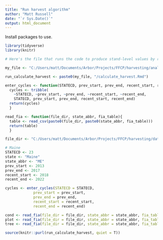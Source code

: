 ```yaml
---
title: "Run harvest algorithm"
author: "Matt Russell"
date: "`r Sys.Date()`"
output: html_document
---
```


Install packages to use.

```r
library(tidyverse)
library(knitr)

# Here's the file that runs the code to produce stand-level values by region

my_file <- "C:/Users/matt/Documents/Arbor/Projects/FFCP/harvesting/analysis/v2"

run_calculate_harvest <- paste0(my_file, "/calculate_harvest.Rmd")
```

```r
enter_cycles <- function(STATECD, prev_start, prev_end, recent_start, recent_end){
  cycles <- tribble(
    ~STATECD, ~prev_start, ~prev_end, ~recent_start, ~recent_end,
    STATECD, prev_start, prev_end, recent_start, recent_end)
  return(cycles)
  }

read_fia <- function(file_dir, state_abbr, fia_table){
  table <- read_csv(paste0(file_dir, paste0(state_abbr, fia_table))) 
  return(table)
  }
```

```r
file_dir <- "C:/Users/matt/Documents/Arbor/Projects/FFCP/harvesting/data/v2/"

# Maine
STATECD <- 23
state <- "Maine" 
state_abbr <- "ME"
prev_start <- 2013 
prev_end <- 2017 
recent_start <- 2018 
recent_end <- 2022

cycles <- enter_cycles(STATECD = STATECD, 
             prev_start = prev_start, 
             prev_end = prev_end, 
             recent_start = recent_start, 
             recent_end = recent_end)

cond <- read_fia(file_dir = file_dir, state_abbr = state_abbr, fia_table = "_COND.csv")
plot <- read_fia(file_dir = file_dir, state_abbr = state_abbr, fia_table = "_PLOT.csv")
tree <- read_fia(file_dir = file_dir, state_abbr = state_abbr, fia_table = "_TREE.csv")

source(knitr::purl(run_calculate_harvest, quiet = T))
```

